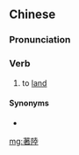 {{also|着陆|着陸}}
==Chinese==
{{zh-forms|s=着陆|t2=着陸}}

===Pronunciation===
{{zh-pron
|m=zhuólù
|c=zoek6 luk6
|cat=v
}}

===Verb===
{{zh-verb}}

# {{qualifier|of an airplane}} to [[land]]

====Synonyms====
* {{zh-l|著地/着地}}

[[mg:著陸]]